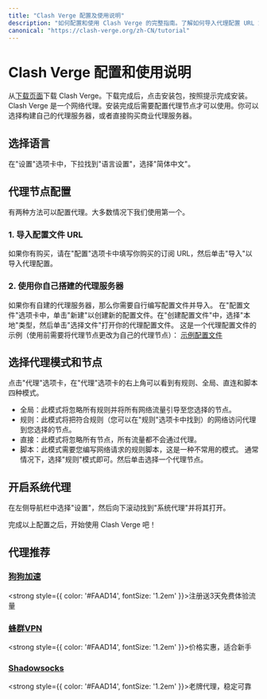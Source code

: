 ```yaml
---
title: "Clash Verge 配置及使用说明"
description: "如何配置和使用 Clash Verge 的完整指南。了解如何导入代理配置 URL 或逐步设置你自己的代理服务器。"
canonical: "https://clash-verge.org/zh-CN/tutorial"
---
```



# Clash Verge 配置和使用说明

从[下载页面](/download)下载 Clash Verge。下载完成后，点击安装包，按照提示完成安装。 Clash Verge 是一个网络代理。安装完成后需要配置代理节点才可以使用。你可以选择构建自己的代理服务器，或者直接购买商业代理服务器。

## 选择语言
在"设置"选项卡中，下拉找到"语言设置"，选择"简体中文"。  
<div style={{display: 'flex', justifyContent: 'center', margin: '20px 0'}}>
    <LightboxImage src="/select_language.png" alt="Clash Verge 语言选择页面" width={800} height={450} />
</div>

## 代理节点配置

有两种方法可以配置代理。大多数情况下我们使用第一个。

### 1. 导入配置文件 URL
如果你有购买，请在"配置"选项卡中填写你购买的订阅 URL，然后单击"导入"以导入代理配置。
<div style={{display: 'flex', justifyContent: 'center', margin: '20px 0'}}>
    <LightboxImage src="/import_config_url.png" alt="Clash Verge 导入订阅 URL" width={800} height={450} />
</div>

### 2. 使用你自己搭建的代理服务器
如果你有自建的代理服务器，那么你需要自行编写配置文件并导入。
在"配置文件"选项卡中，单击"新建"以创建新的配置文件。在"创建配置文件"中，选择"本地"类型，然后单击"选择文件"打开你的代理配置文件。
这是一个代理配置文件的示例（使用前需要将代理节点更改为自己的代理节点）：
[示例配置文件](https://gist.github.com/zimjin/8c0ec805a2d0fa4f28cc9e517a59ae6b)

## 选择代理模式和节点
点击"代理"选项卡，在"代理"选项卡的右上角可以看到有规则、全局、直连和脚本四种模式。
- 全局：此模式将忽略所有规则并将所有网络流量引导至您选择的节点。
- 规则：此模式将把符合规则（您可以在"规则"选项卡中找到）的网络访问代理到您选择的节点。
- 直接：此模式将忽略所有节点，所有流量都不会通过代理。
- 脚本：此模式需要您编写网络请求的规则脚本，这是一种不常用的模式。
通常情况下，选择"规则"模式即可。然后单击选择一个代理节点。
<div style={{display: 'flex', justifyContent: 'center', margin: '20px 0'}}>
    <LightboxImage src="/proxy_groups.png" alt="Clash Verge 选择代理节点" width={800} height={450} />
</div>

## 开启系统代理
在左侧导航栏中选择"设置"，然后向下滚动找到"系统代理"并将其打开。  
<div style={{display: 'flex', justifyContent: 'center', margin: '20px 0'}}>
    <LightboxImage src="/set_system_proxy.png" alt="Clash Verge 开启系统代理" width={800} height={450} />
</div>  
完成以上配置之后，开始使用 Clash Verge 吧！

<span id="proxy-recommend"></span>
## 代理推荐
### [狗狗加速](https://invite.dginv.click/#/register?code=ROXYEpnJ) 
<strong style={{ color: '#FAAD14', fontSize: '1.2em' }}>注册送3天免费体验流量</strong>
### [蜂群VPN](https://fq-top-v-fast.com/#/register?code=PydaVDhL)   
<strong style={{ color: '#FAAD14', fontSize: '1.2em' }}>价格实惠，适合新手</strong>
### [Shadowsocks](https://secure.shadowsocks.au/aff.php?aff=3136)
<strong style={{ color: '#FAAD14', fontSize: '1.2em' }}>老牌代理，稳定可靠</strong>